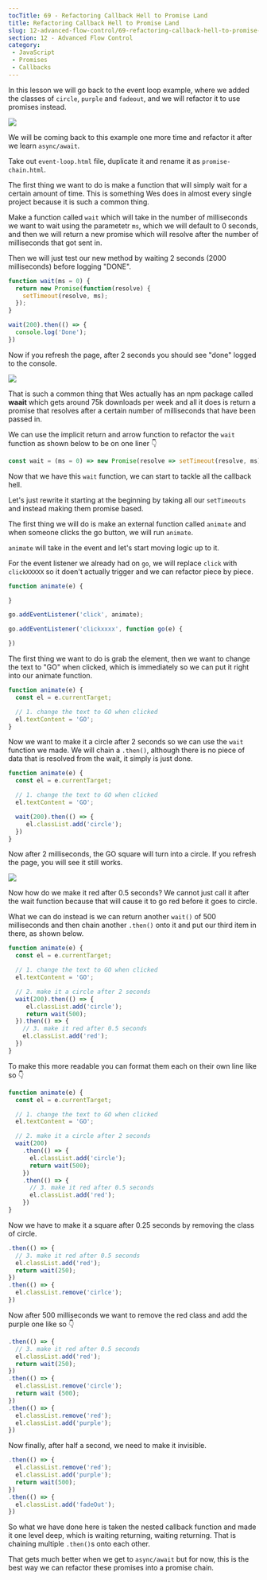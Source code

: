 ```yaml
---
tocTitle: 69 - Refactoring Callback Hell to Promise Land
title: Refactoring Callback Hell to Promise Land
slug: 12-advanced-flow-control/69-refactoring-callback-hell-to-promise-land
section: 12 - Advanced Flow Control
category:
 - JavaScript
 - Promises
 - Callbacks
---
```


In this lesson we will go back to the event loop example, where we added the classes of `circle`, `purple` and `fadeout`, and we will refactor it to use promises instead.

![](./1046.png)

We will be coming back to this example one more time and refactor it after we learn `async/await`.

Take out `event-loop.html` file, duplicate it and rename it as `promise-chain.html`.

The first thing we want to do is make a function that will simply wait for a certain amount of time. This is something Wes does in almost every single project because it is such a common thing.

Make a function called `wait` which will take in the number of milliseconds we want to wait using the parametetr `ms`, which we will default to 0 seconds, and then we will return a new promise which will resolve after the number of milliseconds that got sent in.

Then we will just test our new method by waiting 2 seconds (2000 milliseconds) before logging "DONE".

```js
function wait(ms = 0) {
  return new Promise(function(resolve) {
    setTimeout(resolve, ms);
  });
}

wait(200).then(() => {
  console.log('Done');
})
```

Now if you refresh the page, after 2 seconds you should see "done" logged to the console.

![](./1048.png)

That is such a common thing that Wes actually has an npm package called **waait** which gets around 75k downloads per week and all it does is return a promise that resolves after a certain number of milliseconds that have been passed in.

We can use the implicit return and arrow function to refactor the `wait` function as shown below to be on one liner 👇

```js
const wait = (ms = 0) => new Promise(resolve => setTimeout(resolve, ms));
```

Now that we have this `wait` function, we can start to tackle all the callback hell.

Let's just rewrite it starting at the beginning by taking all our `setTimeouts` and instead making them promise based.

The first thing we will do is make an external function called `animate` and when someone clicks the go button, we will run `animate`.

`animate` will take in the event and let's start moving logic up to it.

For the event listener we already had on `go`, we will replace `click` with `clickXXXXX` so it doen't actually trigger and we can refactor piece by piece.

```js
function animate(e) {

}

go.addEventListener('click', animate);

go.addEventListener('clickxxxx', function go(e) {

})
```

The first thing we want to do is grab the element, then we want to change the text to "GO" when clicked, which is immediately so we can put it right into our animate function.

```js
function animate(e) {
  const el = e.currentTarget;

  // 1. change the text to GO when clicked
  el.textContent = 'GO';
}
```

Now we want to make it a circle after 2 seconds so we can use the `wait` function we made. We will chain a `.then()`, although there is no piece of data that is resolved from the wait, it simply is just done.

```js
function animate(e) {
  const el = e.currentTarget;

  // 1. change the text to GO when clicked
  el.textContent = 'GO';

  wait(200).then(() => {
     el.classList.add('circle');
  })
}
```

Now after 2 milliseconds, the GO square will turn into a circle. If you refresh the page, you will see it still works.

![](./1049.png)

Now how do we make it red after 0.5 seconds?
We cannot just call it after the wait function because that will cause it to go red before it goes to circle.

What we can do instead is we can return another `wait()` of 500 milliseconds and then chain another  `.then()` onto it and put our third item in there, as shown below.

```js
function animate(e) {
  const el = e.currentTarget;

  // 1. change the text to GO when clicked
  el.textContent = 'GO';

  // 2. make it a circle after 2 seconds
  wait(200).then(() => {
     el.classList.add('circle');
     return wait(500);
  }).then(() => {
    // 3. make it red after 0.5 seconds
    el.classList.add('red');
  })
}
```

To make this more readable you can format them each on their own line like so 👇

```js
function animate(e) {
  const el = e.currentTarget;

  // 1. change the text to GO when clicked
  el.textContent = 'GO';

  // 2. make it a circle after 2 seconds
  wait(200)
    .then(() => {
      el.classList.add('circle');
      return wait(500);
    })
    .then(() => {
      // 3. make it red after 0.5 seconds
      el.classList.add('red');
    })
}
```

Now we have to make it a square after 0.25 seconds by removing the class of circle.

```js
.then(() => {
  // 3. make it red after 0.5 seconds
  el.classList.add('red');
  return wait(250);
})
.then(() => {
  el.classList.remove('cirlce');
})
```

Now after 500 milliseconds we want to remove the red class and add the purple one like so 👇

```js
.then(() => {
  // 3. make it red after 0.5 seconds
  el.classList.add('red');
  return wait(250);
})
.then(() => {
  el.classList.remove('circle');
  return wait (500);
})
.then(() => {
  el.classList.remove('red');
  el.classList.add('purple');
})
```

Now finally, after half a second, we need to make it invisible.

```js
.then(() => {
  el.classList.remove('red');
  el.classList.add('purple');
  return wait(500);
})
.then(() => {
  el.classList.add('fadeOut');
})
```

So what we have done here is taken the nested callback function and made it one level deep, which is waiting returning, waiting returning. That is chaining multiple `.then()`s onto each other.

That gets much better when we get to `async/await` but for now, this is the best way we can refactor these promises into a promise chain.
